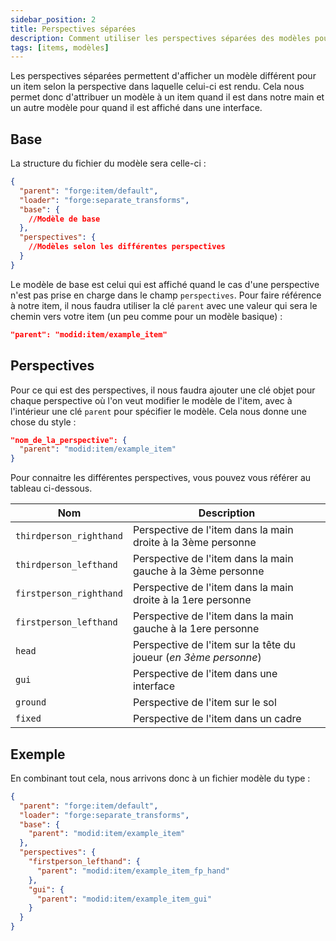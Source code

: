```yaml
---
sidebar_position: 2
title: Perspectives séparées
description: Comment utiliser les perspectives séparées des modèles pour les items ?
tags: [items, modèles]
---
```


Les perspectives séparées permettent d'afficher un modèle différent pour un item selon la perspective dans laquelle celui-ci est rendu. Cela nous permet donc d'attribuer un modèle à un item quand il est dans notre main et un autre modèle pour quand il est affiché dans une interface.

## Base

La structure du fichier du modèle sera celle-ci :

```json
{
  "parent": "forge:item/default",
  "loader": "forge:separate_transforms",
  "base": {
    //Modèle de base
  },
  "perspectives": {
    //Modèles selon les différentes perspectives
  }
}
```

Le modèle de base est celui qui est affiché quand le cas d'une perspective n'est pas prise en charge dans le champ `perspectives`. Pour faire référence à notre item, il nous faudra utiliser la clé `parent` avec une valeur qui sera le chemin vers votre item (un peu comme pour un modèle basique) :

```json
"parent": "modid:item/example_item"
```

## Perspectives

Pour ce qui est des perspectives, il nous faudra ajouter une clé objet pour chaque perspective où l'on veut modifier le modèle de l'item, avec à l'intérieur une clé `parent` pour spécifier le modèle. Cela nous donne une chose du style :

```json
"nom_de_la_perspective": {
  "parent": "modid:item/example_item"
}
```

Pour connaitre les différentes perspectives, vous pouvez vous référer au tableau ci-dessous.

| Nom                     | Description                                                      |
|-------------------------|------------------------------------------------------------------|
| `thirdperson_righthand` | Perspective de l'item dans la main droite à la 3ème personne     |
| `thirdperson_lefthand`  | Perspective de l'item dans la main gauche à la 3ème personne     |
| `firstperson_righthand` | Perspective de l'item dans la main droite à la 1ere personne     |
| `firstperson_lefthand`  | Perspective de l'item dans la main gauche à la 1ere personne     |
| `head`                  | Perspective de l'item sur la tête du joueur (_en 3ème personne_) |
| `gui`                   | Perspective de l'item dans une interface                         |
| `ground`                | Perspective de l'item sur le sol                                 |
| `fixed`                 | Perspective de l'item dans un cadre                              |

## Exemple

En combinant tout cela, nous arrivons donc à un fichier modèle du type :

```json
{
  "parent": "forge:item/default",
  "loader": "forge:separate_transforms",
  "base": {
    "parent": "modid:item/example_item"
  },
  "perspectives": {
    "firstperson_lefthand": {
      "parent": "modid:item/example_item_fp_hand"
    },
    "gui": {
      "parent": "modid:item/example_item_gui"
    }
  }
}
```